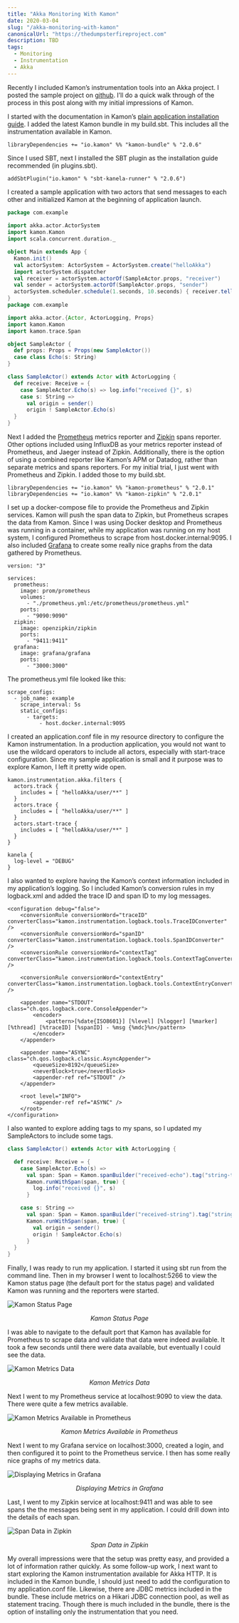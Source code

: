 ```yaml
---
title: "Akka Monitoring With Kamon"
date: 2020-03-04
slug: "/akka-monitoring-with-kamon"
canonicalUrl: "https://thedumpsterfireproject.com"
description: TBD
tags:
  - Monitoring
  - Instrumentation
  - Akka
---
```

Recently I included Kamon’s instrumentation tools into an Akka project. I posted the sample project on
[github](https://github.com/dumpsterfireproject/kamon-sample). I’ll do a quick walk through of the process in this post along
with my initial impressions of Kamon.

I started with the documentation in Kamon’s [plain application installation guide](https://kamon.io/docs/latest/guides/installation/plain-application/).
I added the latest Kamon bundle in my build.sbt. This includes all the instrumentation available in Kamon.

```
libraryDependencies += "io.kamon" %% "kamon-bundle" % "2.0.6"
```

Since I used SBT, next I installed the SBT plugin as the installation guide recommended (in plugins.sbt).

```
addSbtPlugin("io.kamon" % "sbt-kanela-runner" % "2.0.6")
```

I created a sample application with two actors that send messages to each other and initialized Kamon at the beginning of
application launch.

```scala
package com.example
 
import akka.actor.ActorSystem
import kamon.Kamon
import scala.concurrent.duration._

object Main extends App {
  Kamon.init()
  val actorSystem: ActorSystem = ActorSystem.create("helloAkka")
  import actorSystem.dispatcher
  val receiver = actorSystem.actorOf(SampleActor.props, "receiver")
  val sender = actorSystem.actorOf(SampleActor.props, "sender")
  actorSystem.scheduler.schedule(1.seconds, 10.seconds) { receiver.tell("Hello", sender) }
}
package com.example

import akka.actor.{Actor, ActorLogging, Props}
import kamon.Kamon
import kamon.trace.Span

object SampleActor {
  def props: Props = Props(new SampleActor())
  case class Echo(s: String)
}

class SampleActor() extends Actor with ActorLogging {
  def receive: Receive = {
    case SampleActor.Echo(s) => log.info("received {}", s)
    case s: String =>
      val origin = sender()
      origin ! SampleActor.Echo(s)
  }
}
```

Next I added the [Prometheus](https://prometheus.io/docs/introduction/overview/) metrics reporter and
[Zipkin](https://zipkin.io/) spans reporter. Other options included using InfluxDB as your metrics reporter instead of
Prometheus, and Jaeger instead of Zipkin. Additionally, there is the option of using a combined reporter like Kamon’s APM
or Datadog, rather than separate metrics and spans reporters. For my initial trial, I just went with Prometheus and Zipkin.
I added those to my build.sbt.

```
libraryDependencies += "io.kamon" %% "kamon-prometheus" % "2.0.1"
libraryDependencies += "io.kamon" %% "kamon-zipkin" % "2.0.1"
```

I set up a docker-compose file to provide the Prometheus and Zipkin services. Kamon will push the span data to Zipkin, but
Prometheus scrapes the data from Kamon. Since I was using Docker desktop and Prometheus was running in a container, while my
application was running on my host system, I configured Prometheus to scrape from host.docker.internal:9095. I also included
[Grafana](https://grafana.com/grafana/) to create some really nice graphs from the data gathered by Prometheus.

```
version: "3"

services:
  prometheus:
    image: prom/prometheus
    volumes:
      - "./prometheus.yml:/etc/prometheus/prometheus.yml"
    ports:
      - "9090:9090"
  zipkin:
    image: openzipkin/zipkin
    ports:
      - "9411:9411"
  grafana:
    image: grafana/grafana
    ports:
      - "3000:3000"
```

The prometheus.yml file looked like this:

```
scrape_configs:
  - job_name: example
    scrape_interval: 5s
    static_configs:
      - targets:
          - host.docker.internal:9095
```

I created an application.conf file in my resource directory to configure the Kamon instrumentation. In a production application,
you would not want to use the wildcard operators to include all actors, especially with start-trace configuration. Since my
sample application is small and it purpose was to explore Kamon, I left it pretty wide open.

```
kamon.instrumentation.akka.filters {
  actors.track {
    includes = [ "helloAkka/user/**" ]
  }
  actors.trace {
    includes = [ "helloAkka/user/**" ]
  }
  actors.start-trace {
    includes = [ "helloAkka/user/**" ]
  }
}

kanela {
  log-level = "DEBUG"
}
```

I also wanted to explore having the Kamon’s context information included in my application’s logging. So I included Kamon’s
conversion rules in my logback.xml and added the trace ID and span ID to my log messages.

```
<configuration debug="false">
    <conversionRule conversionWord="traceID" converterClass="kamon.instrumentation.logback.tools.TraceIDConverter" />
    <conversionRule conversionWord="spanID" converterClass="kamon.instrumentation.logback.tools.SpanIDConverter" />
    <conversionRule conversionWord="contextTag" converterClass="kamon.instrumentation.logback.tools.ContextTagConverter" />

    <conversionRule conversionWord="contextEntry" converterClass="kamon.instrumentation.logback.tools.ContextEntryConverter" />

    <appender name="STDOUT" class="ch.qos.logback.core.ConsoleAppender">
        <encoder>
            <pattern>[%date{ISO8601}] [%level] [%logger] [%marker] [%thread] [%traceID] [%spanID] - %msg {%mdc}%n</pattern>
        </encoder>
    </appender>

    <appender name="ASYNC" class="ch.qos.logback.classic.AsyncAppender">
        <queueSize>8192</queueSize>
        <neverBlock>true</neverBlock>
        <appender-ref ref="STDOUT" />
    </appender>

    <root level="INFO">
        <appender-ref ref="ASYNC" />
    </root>
</configuration>
```

I also wanted to explore adding tags to my spans, so I updated my SampleActors to include some tags.

```scala
class SampleActor() extends Actor with ActorLogging {

  def receive: Receive = {
    case SampleActor.Echo(s) =>
      val span: Span = Kamon.spanBuilder("received-echo").tag("string-tag", "echo").start()
      Kamon.runWithSpan(span, true) {
        log.info("received {}", s)
      }

    case s: String =>
      val span: Span = Kamon.spanBuilder("received-string").tag("string-tag", "hello").start()
      Kamon.runWithSpan(span, true) {
        val origin = sender()
        origin ! SampleActor.Echo(s)
      }
  }
}
```

Finally, I was ready to run my application. I started it using sbt run from the command line. Then in my browser I went to
localhost:5266 to view the Kamon status page (the default port for the status page) and validated Kamon was running and the
reporters were started.

![Kamon Status Page](./Screen-Shot-2020-02-27-at-2.53.01-PM.png)

<figcaption align="center">

*Kamon Status Page*

</figcaption>

I was able to navigate to the default port that Kamon has available for Prometheus to scrape data and validate that data were
indeed available. It took a few seconds until there were data available, but eventually I could see the data.

![Kamon Metrics Data](./Screen-Shot-2020-02-27-at-2.59.36-PM.png)

<figcaption align="center">

*Kamon Metrics Data*

</figcaption>

Next I went to my Prometheus service at localhost:9090 to view the data. There were quite a few metrics available.

![Kamon Metrics Available in Prometheus](./Screen-Shot-2020-02-27-at-2.52.41-PM.png)

<figcaption align="center">

*Kamon Metrics Available in Prometheus*

</figcaption>

Next I went to my Grafana service on localhost:3000, created a login, and then configured it to point to the Prometheus service.
I then has some really nice graphs of my metrics data.

![Displaying Metrics in Grafana](./Screen-Shot-2020-02-27-at-2.55.45-PM.png)

<figcaption align="center">

*Displaying Metrics in Grafana*

</figcaption>

Last, I went to my Zipkin service at localhost:9411 and was able to see spans the the messages being sent in my application. I
could drill down into the details of each span.

![Span Data in Zipkin](./Screen-Shot-2020-02-27-at-2.53.08-PM.png)

<figcaption align="center">

*Span Data in Zipkin*

</figcaption>

My overall impressions were that the setup was pretty easy, and provided a lot of information rather quickly. As some follow-up
work, I next want to start exploring the Kamon instrumentation available for Akka HTTP. It is included in the Kamon bundle, I
should just need to add the configuration to my application.conf file. Likewise, there are JDBC metrics included in the bundle.
These include metrics on a Hikari JDBC connection pool, as well as statement tracing. Though there is much included in the
bundle, there is the option of installing only the instrumentation that you need.
